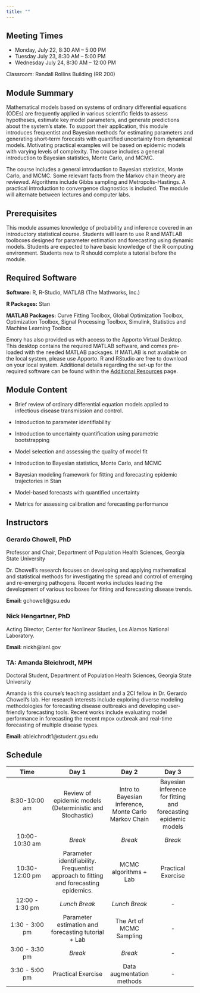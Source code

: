 ```yaml
---
title: ""
---
```


## Meeting Times

-   Monday, July 22, 8:30 AM – 5:00 PM
-   Tuesday July 23, 8:30 AM – 5:00 PM
-   Wednesday July 24, 8:30 AM – 12:00 PM

Classroom: Randall Rollins Building (RR 200)

## Module Summary

Mathematical models based on systems of ordinary differential equations (ODEs) are frequently applied in various scientific fields to assess hypotheses, estimate key model parameters, and generate predictions about the system's state. To support their application, this module introduces frequentist and Bayesian methods for estimating parameters and generating short-term forecasts with quantified uncertainty from dynamical models. Motivating practical examples will be based on epidemic models with varying levels of complexity. The course includes a general introduction to Bayesian statistics, Monte Carlo, and MCMC.

The course includes a general introduction to Bayesian statistics, Monte Carlo, and MCMC. Some relevant facts from the Markov chain theory are reviewed. Algorithms include Gibbs sampling and Metropolis-Hastings. A practical introduction to convergence diagnostics is included. The module will alternate between lectures and computer labs.

## Prerequisites

This module assumes knowledge of probability and inference covered in an introductory statistical course. Students will learn to use R and MATLAB toolboxes designed for parameter estimation and forecasting using dynamic models. Students are expected to have basic knowledge of the R computing environment. Students new to R should complete a tutorial before the module.

## Required Software

**Software:** R, R-Studio, MATLAB (The Mathworks, Inc.)

**R Packages:** Stan

**MATLAB Packages:** Curve Fitting Toolbox, Global Optimization Toolbox, Optimization Toolbox, Signal Processing Toolbox, Simulink, Statistics and Machine Learning Toolbox

Emory has also provided us with access to the Apporto Virtual Desktop. This desktop contains the required MATLAB software, and comes pre-loaded with the needed MATLAB packages. If MATLAB is not available on the local system, please use Apporto. R and RStudio are free to download on your local system. Additional details regarding the set-up for the required software can be found within the [Additional Resources](additionaDetails.qmd) page.

## Module Content

-   Brief review of ordinary differential equation models applied to infectious disease transmission and control.

-   Introduction to parameter identifiability

-   Introduction to uncertainty quantification using parametric bootstrapping

-   Model selection and assessing the quality of model fit

-   Introduction to Bayesian statistics, Monte Carlo, and MCMC

-   Bayesian modeling framework for fitting and forecasting epidemic trajectories in Stan

-   Model-based forecasts with quantified uncertainty

-   Metrics for assessing calibration and forecasting performance

## Instructors

### Gerardo Chowell, PhD

Professor and Chair, Department of Population Health Sciences, Georgia State University

Dr. Chowell's research focuses on developing and applying mathematical and statistical methods for investigating the spread and control of emerging and re-emerging pathogens. Recent works includes leading the development of various toolboxes for fitting and forecasting disease trends.

**Email:** gchowell\@gsu.edu

### Nick Hengartner, PhD

Acting Director, Center for Nonlinear Studies, Los Alamos National Laboratory.

**Email:** nickh\@lanl.gov

### TA: Amanda Bleichrodt, MPH

Doctoral Student, Department of Population Health Sciences, Georgia State University

Amanda is this course's teaching assistant and a 2CI fellow in Dr. Gerardo Chowell's lab. Her research interests include exploring diverse modeling methodologies for forecasting disease outbreaks and developing user-friendly forecasting tools. Recent works include evaluating model performance in forecasting the recent mpox outbreak and real-time forecasting of multiple disease types.

**Email:** ableichrodt1\@student.gsu.edu

## Schedule

|      Time       |                                         Day 1                                         |                         Day 2                         |                             Day 3                              |
|:---------------:|:---------------------:|:---------------:|:---------------:|
|  8:30-10:00 am  |               Review of epidemic models (Deterministic and Stochastic)                | Intro to Bayesian inference, Monte Carlo Markov Chain | Bayesian inference for fitting and forecasting epidemic models |
| 10:00-10:30 am  |                                        *Break*                                        |                        *Break*                        |                            *Break*                             |
| 10:30-12:00 pm  | Parameter identifiability. Frequentist approach to fitting and forecasting epidemics. |                 MCMC algorithms + Lab                 |                       Practical Exercise                       |
| 12:00 - 1:30 pm |                                     *Lunch Break*                                     |                     *Lunch Break*                     |                               \-                               |
| 1:30 - 3:00 pm  |                  Parameter estimation and forecasting tutorial + Lab                  |               The Art of MCMC Sampling                |                               \-                               |
| 3:00 - 3:30 pm  |                                        *Break*                                        |                        *Break*                        |                               \-                               |
| 3:30 - 5:00 pm  |                                  Practical Exercise                                   |               Data augmentation methods               |                               \-                               |
